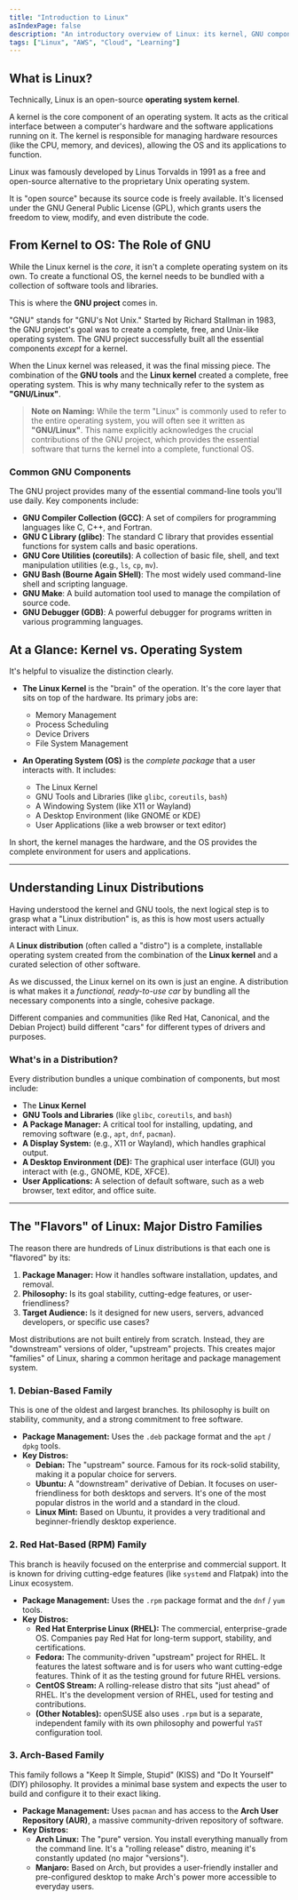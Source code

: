 ```yaml
---
title: "Introduction to Linux"
asIndexPage: false
description: "An introductory overview of Linux: its kernel, GNU components, distributions, and why it matters for cloud engineers following the 100-day learning challenge."
tags: ["Linux", "AWS", "Cloud", "Learning"]
---
```


## What is Linux?

Technically, Linux is an open-source **operating system kernel**.

A kernel is the core component of an operating system. It acts as the critical interface between a computer's hardware and the software applications running on it. The kernel is responsible for managing hardware resources (like the CPU, memory, and devices), allowing the OS and its applications to function.

Linux was famously developed by Linus Torvalds in 1991 as a free and open-source alternative to the proprietary Unix operating system.

It is "open source" because its source code is freely available. It's licensed under the GNU General Public License (GPL), which grants users the freedom to view, modify, and even distribute the code.

## From Kernel to OS: The Role of GNU

While the Linux kernel is the _core_, it isn't a complete operating system on its own. To create a functional OS, the kernel needs to be bundled with a collection of software tools and libraries.

This is where the **GNU project** comes in.

"GNU" stands for "GNU's Not Unix." Started by Richard Stallman in 1983, the GNU project's goal was to create a complete, free, and Unix-like operating system. The GNU project successfully built all the essential components _except_ for a kernel.

When the Linux kernel was released, it was the final missing piece. The combination of the **GNU tools** and the **Linux kernel** created a complete, free operating system. This is why many technically refer to the system as **"GNU/Linux"**.

> **Note on Naming:**
> While the term "Linux" is commonly used to refer to the entire operating system, you will often see it written as **"GNU/Linux"**. This name explicitly acknowledges the crucial contributions of the GNU project, which provides the essential software that turns the kernel into a complete, functional OS.

### Common GNU Components

The GNU project provides many of the essential command-line tools you'll use daily. Key components include:

-   **GNU Compiler Collection (GCC)**: A set of compilers for programming languages like C, C++, and Fortran.
-   **GNU C Library (glibc)**: The standard C library that provides essential functions for system calls and basic operations.
-   **GNU Core Utilities (coreutils)**: A collection of basic file, shell, and text manipulation utilities (e.g., `ls`, `cp`, `mv`).
-   **GNU Bash (Bourne Again SHell)**: The most widely used command-line shell and scripting language.
-   **GNU Make**: A build automation tool used to manage the compilation of source code.
-   **GNU Debugger (GDB)**: A powerful debugger for programs written in various programming languages.

## At a Glance: Kernel vs. Operating System

It's helpful to visualize the distinction clearly.

-   **The Linux Kernel** is the "brain" of the operation. It's the core layer that sits on top of the hardware. Its primary jobs are:
    -   Memory Management
    -   Process Scheduling
    -   Device Drivers
    -   File System Management

-   **An Operating System (OS)** is the _complete package_ that a user interacts with. It includes:
    -   The Linux Kernel
    -   GNU Tools and Libraries (like `glibc`, `coreutils`, `bash`)
    -   A Windowing System (like X11 or Wayland)
    -   A Desktop Environment (like GNOME or KDE)
    -   User Applications (like a web browser or text editor)

In short, the kernel manages the hardware, and the OS provides the complete environment for users and applications.

---

## Understanding Linux Distributions

Having understood the kernel and GNU tools, the next logical step is to grasp what a "Linux distribution" is, as this is how most users actually interact with Linux.

A **Linux distribution** (often called a "distro") is a complete, installable operating system created from the combination of the **Linux kernel** and a curated selection of other software.

As we discussed, the Linux kernel on its own is just an engine. A distribution is what makes it a *functional, ready-to-use car* by bundling all the necessary components into a single, cohesive package.

Different companies and communities (like Red Hat, Canonical, and the Debian Project) build different "cars" for different types of drivers and purposes.

### What's in a Distribution?

Every distribution bundles a unique combination of components, but most include:

* The **Linux Kernel**
* **GNU Tools and Libraries** (like `glibc`, `coreutils`, and `bash`)
* **A Package Manager:** A critical tool for installing, updating, and removing software (e.g., `apt`, `dnf`, `pacman`).
* **A Display System:** (e.g., X11 or Wayland), which handles graphical output.
* **A Desktop Environment (DE):** The graphical user interface (GUI) you interact with (e.g., GNOME, KDE, XFCE).
* **User Applications:** A selection of default software, such as a web browser, text editor, and office suite.

---

## The "Flavors" of Linux: Major Distro Families

The reason there are hundreds of Linux distributions is that each one is "flavored" by its:
1.  **Package Manager:** How it handles software installation, updates, and removal.
2.  **Philosophy:** Is its goal stability, cutting-edge features, or user-friendliness?
3.  **Target Audience:** Is it designed for new users, servers, advanced developers, or specific use cases?

Most distributions are not built entirely from scratch. Instead, they are "downstream" versions of older, "upstream" projects. This creates major "families" of Linux, sharing a common heritage and package management system.


### 1. Debian-Based Family

This is one of the oldest and largest branches. Its philosophy is built on stability, community, and a strong commitment to free software.

* **Package Management:** Uses the `.deb` package format and the `apt` / `dpkg` tools.
* **Key Distros:**
    * **Debian:** The "upstream" source. Famous for its rock-solid stability, making it a popular choice for servers.
    * **Ubuntu:** A "downstream" derivative of Debian. It focuses on user-friendliness for both desktops and servers. It's one of the most popular distros in the world and a standard in the cloud.
    * **Linux Mint:** Based on Ubuntu, it provides a very traditional and beginner-friendly desktop experience.

### 2. Red Hat-Based (RPM) Family

This branch is heavily focused on the enterprise and commercial support. It is known for driving cutting-edge features (like `systemd` and Flatpak) into the Linux ecosystem.

* **Package Management:** Uses the `.rpm` package format and the `dnf` / `yum` tools.
* **Key Distros:**
    * **Red Hat Enterprise Linux (RHEL):** The commercial, enterprise-grade OS. Companies pay Red Hat for long-term support, stability, and certifications.
    * **Fedora:** The community-driven "upstream" project for RHEL. It features the latest software and is for users who want cutting-edge features. Think of it as the testing ground for future RHEL versions.
    * **CentOS Stream:** A rolling-release distro that sits "just ahead" of RHEL. It's the development version of RHEL, used for testing and contributions.
    * **(Other Notables):** openSUSE also uses `.rpm` but is a separate, independent family with its own philosophy and powerful `YaST` configuration tool.

### 3. Arch-Based Family

This family follows a "Keep It Simple, Stupid" (KISS) and "Do It Yourself" (DIY) philosophy. It provides a minimal base system and expects the user to build and configure it to their exact liking.

* **Package Management:** Uses `pacman` and has access to the **Arch User Repository (AUR)**, a massive community-driven repository of software.
* **Key Distros:**
    * **Arch Linux:** The "pure" version. You install everything manually from the command line. It's a "rolling release" distro, meaning it's constantly updated (no major "versions").
    * **Manjaro:** Based on Arch, but provides a user-friendly installer and pre-configured desktop to make Arch's power more accessible to everyday users.